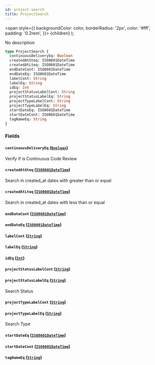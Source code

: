 ```yaml
---
id: project-search
title: ProjectSearch
---
```


<span
style={{
      backgroundColor: color,
      borderRadius: '2px',
      color: '#fff',
      padding: '0.2rem',
    }}>
{children}
</span>
);

No description

```graphql
type ProjectSearch {
  continuousDeliveryEq: Boolean
  createdAtGteq: ISO8601DateTime
  createdAtLteq: ISO8601DateTime
  endDateCont: ISO8601DateTime
  endDateEq: ISO8601DateTime
  labelCont: String
  labelEq: String
  idEq: Int
  projectStatusLabelCont: String
  projectStatusLabelEq: String
  projectTypeLabelCont: String
  projectTypeLabelEq: String
  startDateEq: ISO8601DateTime
  startDateCont: ISO8601DateTime
  tagNameEq: String
}
```

### Fields

#### `continuousDeliveryEq` ([`Boolean`](/api/graphql/documentation/scalars/boolean))

Verify if is Continuous Code Review

#### `createdAtGteq` ([`ISO8601DateTime`](/api/graphql/documentation/scalars/iso-8601-date-time))

Search in created_at dates with greater than or equal

#### `createdAtLteq` ([`ISO8601DateTime`](/api/graphql/documentation/scalars/iso-8601-date-time))

Search in created_at dates with less than or equal

#### `endDateCont` ([`ISO8601DateTime`](/api/graphql/documentation/scalars/iso-8601-date-time))

#### `endDateEq` ([`ISO8601DateTime`](/api/graphql/documentation/scalars/iso-8601-date-time))

#### `labelCont` ([`String`](/api/graphql/documentation/scalars/string))

#### `labelEq` ([`String`](/api/graphql/documentation/scalars/string))

#### `idEq` ([`Int`](/api/graphql/documentation/scalars/int))

#### `projectStatusLabelCont` ([`String`](/api/graphql/documentation/scalars/string))

#### `projectStatusLabelEq` ([`String`](/api/graphql/documentation/scalars/string))

Search Status

#### `projectTypeLabelCont` ([`String`](/api/graphql/documentation/scalars/string))

#### `projectTypeLabelEq` ([`String`](/api/graphql/documentation/scalars/string))

Search Type

#### `startDateEq` ([`ISO8601DateTime`](/api/graphql/documentation/scalars/iso-8601-date-time))

#### `startDateCont` ([`ISO8601DateTime`](/api/graphql/documentation/scalars/iso-8601-date-time))

#### `tagNameEq` ([`String`](/api/graphql/documentation/scalars/string))
